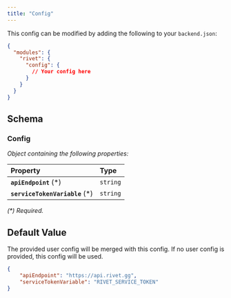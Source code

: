 ```yaml
---
title: "Config"
---
```


This config can be modified by adding the following to your `backend.json`:

```json
{
  "modules": {
    "rivet": {
      "config": {
        // Your config here
      }
    }
  }
}
```

## Schema



### Config

_Object containing the following properties:_

| Property                        | Type     |
| :------------------------------ | :------- |
| **`apiEndpoint`** (\*)          | `string` |
| **`serviceTokenVariable`** (\*) | `string` |

_(\*) Required._


## Default Value

The provided user config will be merged with this config. If no user config is
  provided, this config will be used.

```json
{
    "apiEndpoint": "https://api.rivet.gg",
    "serviceTokenVariable": "RIVET_SERVICE_TOKEN"
}
```

